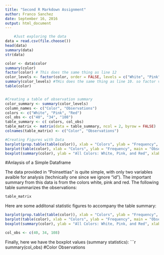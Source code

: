 ```yaml
---
title: "Second R Markdown Assignment"
author: Franco Sanchez
date: September 16, 2016
output: html_document
---
```


```r
    #Just exploring the data
data = read.csv(file.choose())
head(data)
summary(data)
str(data)

color <- data$color
summary(color)
factor(color) # This does the same thing as line 12
color_levels <- factor(color, order = FALSE, levels = c("White", "Pink", "Red"))
summary(color_levels) #THis does the same thing as line 10. so factor vector is not necessary
table(color)


#Creating a table of observation summary
color_summary <- summary(color_levels)
column_names <- c("Color", "Observations")
colors <- c("White", "Pink", "Red")
col_obs <- c("40", "34", "108")
table_summary <- c( colors, col_obs)
table_matrix <- matrix(data = table_summary, ncol = 2, byrow = FALSE)
colnames(table_matrix) <- c("Color", "Observations")

#Creating Figures with Data
barplot(prop.table(table(color)), xlab = "Colors", ylab = "Frequency", main = "Observation Frequency of Pink, Red and White")
barplot(table(color), xlab = "Colors", ylab = "Frequency", main = "Observation Count of Pink, Red, and White")
boxplot(summary(color), ylab = "All Colors: White, Pink, and Red", xlab = "Total Observations", main = "Boxplot of Color Data", horizontal = TRUE)
```


#Anlaysis of a Simple Dataframe

The data provided in "Poinsettias" is quite simple, with only two variables avaible for analysis (technically one since we ignore "id"). The important summary from this data is from the colors white, pink and red. The following table summarizes the observations:

```r
table_matrix
```

Here are some additonal statistic figures to accompany the table summary:

```r
barplot(prop.table(table(color)), xlab = "Colors", ylab = "Frequency", main = "Observation Frequency of Pink, Red and White")
barplot(table(color), xlab = "Colors", ylab = "Frequency", main = "Observation Count of Pink, Red, and White")
boxplot(summary(color), ylab = "All Colors: White, Pink, and Red", xlab = "Total Observations", main = "Boxplot of Color Data", horizontal = TRUE)
```

```r
col_obs <- c(40, 34, 108)
```

Finally, here we have the boxplot values (summary statistics):
```r
summary(col_obs) #Color Observations

